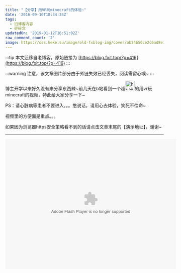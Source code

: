 ```yaml
---
title: "【分享】用VR玩minecraft的体验~"
date: '2016-09-10T18:34:34Z'
tags:
  - 旧博客内容
  - 碎碎念
updatedOn: '2019-01-12T16:51:02Z'
raw_comment_count: '2'
image: https://oss.keke.su/image/old-fxblog-img/cover/ab24b56ce2c6ad8e1c4411ef1acc4abb.png
---
```


:::tip
本文迁移自老博客，原始链接为 [https://blog.fxit.top/?p=416](https://blog.fxit.top/?p=416)
:::

:::warning
注意，该文章图片部分由于外链失效已经丢失，阅读需留心噢~
:::

博主开学以来好久没有来分享东西辣~前几天在b站看到一个超<img  src="https://oss.keke.su/image/old-fxblog-img/b3feb226df2da956ff34fd7cdbd6ec4c.png" alt="huaji" width="30" height="30" />的用vr玩minecraft的视频，特此给大家分享一下~

PS：请心脏病等患者不要进入。。。憋说话，请用心去体验，笑死不偿命~

视频里的方便面是重点。。。

如果因为浏览器https安全策略看不到的话请点击文章末尾的【演示地址】，谢谢~

********************************************

<embed height="415" width="544" quality="high" allowfullscreen="true" type="application/x-shockwave-flash" src="https://static.hdslb.com/miniloader.swf" flashvars="aid=6155326&page=1" pluginspage="https://www.adobe.com/shockwave/download/download.cgi?P1_Prod_Version=ShockwaveFlash"></embed>
